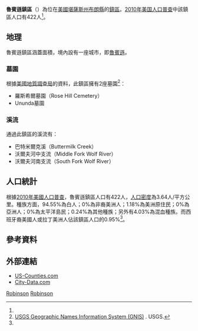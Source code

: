 {{noteTA
|G1=USState
}}
{{Infobox settlement
|official_name = 魯賓遜鎮區
|native_name = Robinson Township
|settlement_type = 鎮區
|image_map = Map highlighting Robinson Township, Brown County, Kansas.svg
|map_caption = 魯賓遜鎮區在布朗縣的位置
|coordinates_display = inline,title
|coordinates_region = US-KS
|subdivision_type = [[世界政區索引|國家]]
|subdivision_name = [[美国|美国]]
|subdivision_type1 = [[美國行政區劃|州]]
|subdivision_name1 = [[堪薩斯州|堪薩斯州]]
|subdivision_type2 = [[堪萨斯州行政区划|縣]]
|subdivision_name2 = [[布朗縣_(堪薩斯州)|布朗縣]]
|area_total_km2 = 116.22
|area_land_km2 = 115.92
|area_water_km2 = 0.29
|area_total_sq_mi = 44.87
|area_land_sq_mi = 44.76
|area_water_sq_mi = 0.11
|area_water_percent = 0.25
|population_as_of = [[2010年美国人口普查|2010]]
|population_footnotes = <ref name=census>{{cite web|url=http://www.census.gov/geo/www/gazetteer/gazetteer2010.html|title=2010 Census Gazetteer Files|publisher=[[美国人口调查局|美国人口调查局]]|accessdate=2016-03-14|archive-url=https://web.archive.org/web/20121021075704/http://www.census.gov/geo/www/gazetteer/gazetteer2010.html|archive-date=2012-10-21|dead-url=yes}}</ref>
|population_total = 422
|population_density_km2 = auto
|elevation_footnotes = 
|elevation_m = 308
|elevation_ft = 1010
|latd = 39
|latm = 49
|lats = 16
|latNS = N
|longd = 95
|longm = 24
|longs = 31
|longEW = W
|postal_code_type =
|postal_code = 
|blank_name = [[地名信息系统|GNIS]]
|blank_info = [http://geonames.usgs.gov/pls/gnispublic/f?p=gnispq:3:::NO::P3_FID:0472990 0472990]
|website = 
|footnotes = 
}}

'''魯賓遜鎮區'''（{{lang-en|'''Robinson Township'''}}）為位在[[美國|美國]][[堪薩斯州|堪薩斯州]][[布朗縣_(堪薩斯州)|布朗縣]]的[[行政鎮區|鎮區]]。[[2010年美国人口普查|2010年美国人口普查]]中該鎮區人口有422人<ref name=census/>。

==地理==
魯賓遜鎮區涵蓋面積{{convert|116.22|km2|sqmi}}，境內設有一座城市，即[[魯賓遜_(堪薩斯州)|魯賓遜]]。

===墓園===
根據[[美國地質調查局|美國地質調查局]]的資料，此鎮區擁有2座墓園<ref>[http://geonames.usgs.gov/domestic/index.html USGS Geographic Names Information System (GNIS)] {{Wayback|url=http://geonames.usgs.gov/domestic/index.html |date=20190428150204 }}. USGS.</ref>：
*羅斯希爾墓園（Rose Hill Cemetery）
*Ununda墓園

===溪流===
通過此鎮區的溪流有：
*巴特米爾克溪（Buttermilk Creek）
*沃爾夫河中支流（Middle Fork Wolf River）
*沃爾夫河南支流（South Fork Wolf River）

==人口統計==
根據[[2010年美國人口普查|2010年美國人口普查]]，魯賓遜鎮區人口有422人，[[人口密度|人口密度]]為3.64人/平方公里。種族方面，94.55%為白人；0%為非裔美洲人；1.18%為美洲原住民；0%為亞洲人；0%為太平洋島民；0.24%為其他種族；另外有4.03%為混血種族。而西班牙裔美國人或拉丁美洲人佔該鎮區人口的0.95%<ref name=census/>。

==參考資料==
{{reflist}}

==外部連結==
* [https://web.archive.org/web/20080723112151/http://www.us-counties.com/localgov/kansas.html US-Counties.com]
* [http://www.city-data.com/township/Robinson-Brown-KS.html City-Data.com] {{Wayback|url=http://www.city-data.com/township/Robinson-Brown-KS.html |date=20121021180832 }}

{{布朗縣 (堪薩斯州)}}

[[Category:布朗縣鎮區_(堪薩斯州)|Robinson]]
[[Category:堪薩斯州鎮區|Robinson]]